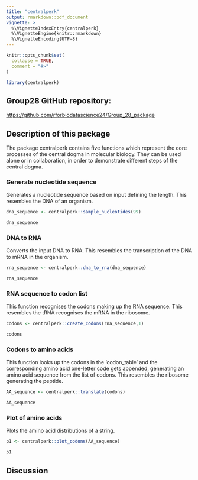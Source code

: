```yaml
---
title: "centralperk"
output: rmarkdown::pdf_document
vignette: >
  %\VignetteIndexEntry{centralperk}
  %\VignetteEngine{knitr::rmarkdown}
  %\VignetteEncoding{UTF-8}
---
```


```r
knitr::opts_chunk$set(
  collapse = TRUE,
  comment = "#>"
)
```

```r
library(centralperk)
```

## Group28 GitHub repository:

<https://github.com/rforbiodatascience24/Group_28_package>

## Description of this package

The package centralperk contains five functions which represent the core processes of the central dogma in molecular biology. They can be used alone or in collaboration, in order to demonstrate different steps of the central dogma.

### Generate nucleotide sequence

Generates a nucleotide sequence based on input defining the length. This resembles the DNA of an organism.

```r
dna_sequence <- centralperk::sample_nucleotides(99)

dna_sequence
```

### DNA to RNA

Converts the input DNA to RNA. This resembles the transcription of the DNA to mRNA in the organism.

```r
rna_sequence <- centralperk::dna_to_rna(dna_sequence)

rna_sequence
```

### RNA sequence to codon list

This function recognises the codons making up the RNA sequence. This resembles the tRNA recognises the mRNA in the ribosome.

```r
codons <- centralperk::create_codons(rna_sequence,1)

codons
```

### Codons to amino acids

This function looks up the codons in the 'codon_table' and the corresponding amino acid one-letter code gets appended, generating an amino acid sequence from the list of codons. This resembles the ribosome generating the peptide.

```r
AA_sequence <- centralperk::translate(codons)

AA_sequence
```

### Plot of amino acids

Plots the amino acid distributions of a string.

```r
p1 <- centralperk::plot_codons(AA_sequence)

p1
```

## Discussion
